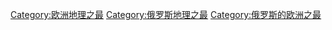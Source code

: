 [[Category:欧洲地理之最|Category:欧洲地理之最]]
[[Category:俄罗斯地理之最|Category:俄罗斯地理之最]]
[[Category:俄罗斯的欧洲之最|Category:俄罗斯的欧洲之最]]